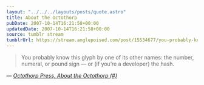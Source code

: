 ```yaml
---
layout: "../../../layouts/posts/quote.astro"
title: About the Octothorp
pubDate: 2007-10-14T16:21:58+00:00
updatedDate: 2007-10-14T16:21:58+00:00
source: tumblr stream
tumblrUrl: https://stream.anglepoised.com/post/15534677/you-probably-know-this-glyph-by-one-of-its-other
---
```


> You probably know this glyph by one of its other names: the number, numeral, or pound sign — or (if you&rsquo;re a developer) the hash.

— <cite>[Octothorp Press, _About the Octothorp (#)_](http://www.octothorp.us/octothorp.html)</cite>
